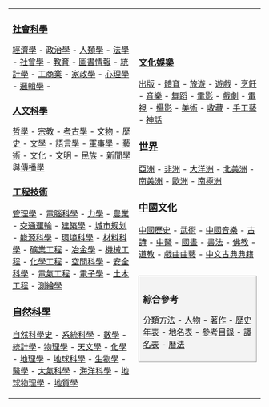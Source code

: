 {| cellpadding="10"
|- valign="top"
|width="50%"|
<h3 style="font-size:110%">[[社會科學]]
</h3>
[[經濟學]] -
[[政治學]] -
[[人類學]] -
[[法學]] -
[[社會學]] -
[[教育]] -
[[圖書情報]] -
[[統計學]] -
[[工商業]] -
[[家政學]] -
[[心理學]] -
[[邏輯學]] -

<h3 style="font-size:110%">[[人文科學]]
</h3>
[[哲學]] -
[[宗教]] -
[[考古學]] -
[[文物]] -
[[歷史]] -
[[文學]] -
[[語言學]] -
[[軍事學]] -
[[藝術]] -
[[文化]] -
[[文明]] -
[[民族]] -
[[新聞學]]與[[傳播學]]

<h3 style="font-size:110%">[[工程技術]]</h3>
[[管理學]] -
[[電腦科學]] -
[[力學]] -
[[農業]] -
[[交通運輸]] -
[[建築學]] -
[[城市规划]] -
[[能源科學]] -
[[環境科學]] -
[[材料科學]] -
[[礦業工程]] -
[[冶金學]] -
[[機械工程]] -
[[化學工程]] -
[[空間科學]] -
[[安全科學]] -
[[電氣工程]] -
[[電子學]] -
[[土木工程]] -
[[測繪學]]

<h3 style="font-size:120%">[[自然科學]]</h3>
[[自然科學史]] -
[[系統科學]] -
[[數學]] -
[[統計學]]-
[[物理學]] -
[[天文學]] -
[[化學]] -
[[地理學]] -
[[地球科學]] -
[[生物學]] -
[[醫學]] -
[[大氣科學]] -
[[海洋科學]] -
[[地球物理學]] -
[[地質學]]

|width="50%"| 
<h3 style="font-size:110%">[[文化]][[娛樂]]</h3>
[[出版]] -
[[體育]] -
[[旅遊]] -
[[遊戲]] -
[[烹飪]] -
[[音樂]] -
[[舞蹈]] -
[[電影]] -
[[戲劇]] -
[[電視]] -
[[攝影]] -
[[美術]] -
[[收藏]] -
[[手工藝]] -
[[神話]]

<h3 style="font-size:120%">[[世界]]</h3>
[[亞洲]] -
[[非洲]] -
[[大洋洲]] -
[[北美洲]] -
[[南美洲]] -
[[歐洲]] - 
[[南極洲]]

<h3 style="font-size:120%">[[中國文化]]</h3>
[[中國歷史]] - 
[[武術]] - 
[[中國音樂]] - 
[[古詩]] - 
[[中醫]] - 
[[國畫]] - 
[[書法]] - 
[[佛教]] - 
[[道教]] - 
[[戲曲曲藝]] - 
[[中文古典典籍]]

<div style="margin-top:2em; border:1px solid #999; padding:0.5em; background-color:#f3f3f3">
<h3 style="font-size:110%">綜合參考</h3>
[[Wikipedia:分類方式|分類方法]] -
[[人物]] -
[[著作]] -
[[歷史年表]] -
[[地名表]] -
[[參考目錄]] -
[[譯名表]] -
[[曆法]]
</div>
|}
